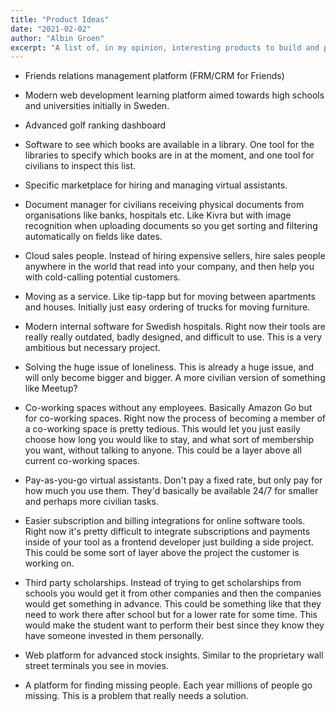 ```yaml
---
title: "Product Ideas"
date: "2021-02-02"
author: "Albin Groen"
excerpt: "A list of, in my opinion, interesting products to build and problems to solve."
---
```


- Friends relations management platform (FRM/CRM for Friends)

- Modern web development learning platform aimed towards high schools and universities initially in Sweden.

- Advanced golf ranking dashboard

- Software to see which books are available in a library. One tool for the libraries to specify which books are in at the moment, and one tool for civilians to inspect this list.

- Specific marketplace for hiring and managing virtual assistants.

- Document manager for civilians receiving physical documents from organisations like banks, hospitals etc. Like Kivra but with image recognition when uploading documents so you get sorting and filtering automatically on fields like dates.

- Cloud sales people. Instead of hiring expensive sellers, hire sales people anywhere in the world that read into your company, and then help you with cold-calling potential customers.

- Moving as a service. Like tip-tapp but for moving between apartments and houses. Initially just easy ordering of trucks for moving furniture.

- Modern internal software for Swedish hospitals. Right now their tools are really really outdated, badly designed, and difficult to use. This is a very ambitious but necessary project.

- Solving the huge issue of loneliness. This is already a huge issue, and will only become bigger and bigger. A more civilian version of something like Meetup?

- Co-working spaces without any employees. Basically Amazon Go but for co-working spaces. Right now the process of becoming a member of a co-working space is pretty tedious. This would let you just easily choose how long you would like to stay, and what sort of membership you want, without talking to anyone. This could be a layer above all current co-working spaces.

- Pay-as-you-go virtual assistants. Don't pay a fixed rate, but only pay for how much you use them. They'd basically be available 24/7 for smaller and perhaps more civilian tasks.

- Easier subscription and billing integrations for online software tools. Right now it's pretty difficult to integrate subscriptions and payments inside of your tool as a frontend developer just building a side project. This could be some sort of layer above the project the customer is working on.

- Third party scholarships. Instead of trying to get scholarships from schools you would get it from other companies and then the companies would get something in advance. This could be something like that they need to work there after school but for a lower rate for some time. This would make the student want to perform their best since they know they have someone invested in them personally.

- Web platform for advanced stock insights. Similar to the proprietary wall street terminals you see in movies.

- A platform for finding missing people. Each year millions of people go missing. This is a problem that really needs a solution.
